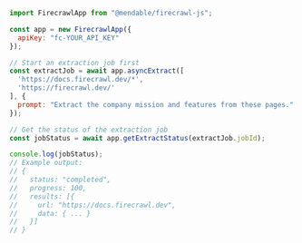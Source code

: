 ```js Node
import FirecrawlApp from "@mendable/firecrawl-js";

const app = new FirecrawlApp({
  apiKey: "fc-YOUR_API_KEY"
});

// Start an extraction job first
const extractJob = await app.asyncExtract([
  'https://docs.firecrawl.dev/*', 
  'https://firecrawl.dev/'
], {
  prompt: "Extract the company mission and features from these pages."
});

// Get the status of the extraction job
const jobStatus = await app.getExtractStatus(extractJob.jobId);

console.log(jobStatus);
// Example output:
// {
//   status: "completed",
//   progress: 100,
//   results: [{
//     url: "https://docs.firecrawl.dev",
//     data: { ... }
//   }]
// }
```